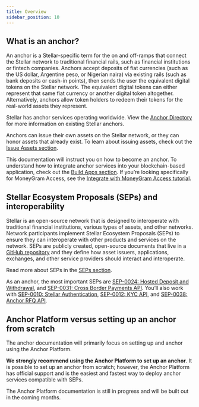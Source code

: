```yaml
---
title: Overview
sidebar_position: 10
---
```



## What is an anchor?

An anchor is a Stellar-specific term for the on and off-ramps that connect the Stellar network to traditional financial rails, such as financial institutions or fintech companies. Anchors accept deposits of fiat currencies (such as the US dollar, Argentine peso, or Nigerian naira) via existing rails (such as bank deposits or cash-in points), then sends the user the equivalent digital tokens on the Stellar network. The equivalent digital tokens can either represent that same fiat currency or another digital token altogether. Alternatively, anchors allow token holders to redeem their tokens for the real-world assets they represent.

Stellar has anchor services operating worldwide. View the [Anchor Directory](https://resources.stellar.org/anchors?) for more information on existing Stellar anchors.

Anchors can issue their own assets on the Stellar network, or they can honor assets that already exist. To learn about issuing assets, check out the [Issue Assets section](https://developers.stellar.org/docs/category/issue-assets).

This documentation will instruct you on how to become an anchor. To understand how to integrate anchor services into your blockchain-based application, check out the [Build Apps section](https://developers.stellar.org/docs/category/deposit-and-withdraw-from-anchors). If you’re looking specifically for MoneyGram Access, see the [Integrate with MoneyGram Access tutorial](https://developers.stellar.org/docs/tutorials/moneygram-access-integration-guide).

## Stellar Ecosystem Proposals (SEPs) and interoperability

Stellar is an open-source network that is designed to interoperate with traditional financial institutions, various types of assets, and other networks. Network participants implement Stellar Ecosystem Proposals (SEPs) to ensure they can interoperate with other products and services on the network. SEPs are publicly created, open-source documents that live in a [GitHub repository](https://github.com/stellar/stellar-protocol/tree/master/ecosystem#stellar-ecosystem-proposals-seps) and they define how asset issuers, applications, exchanges, and other service providers should interact and interoperate.

Read more about SEPs in the [SEPs section](https://developers.stellar.org/docs/fundamentals-and-concepts/stellar-ecosystem-proposals).

As an anchor, the most important SEPs are [SEP-0024: Hosted Deposit and Withdrawal](https://github.com/stellar/stellar-protocol/blob/master/ecosystem/sep-0024.md), and [SEP-0031: Cross Border Payments API](https://github.com/stellar/stellar-protocol/blob/master/ecosystem/sep-0031.md#payment-flow). You’ll also work with [SEP-0010: Stellar Authentication](https://github.com/stellar/stellar-protocol/blob/master/ecosystem/sep-0010.md), [SEP-0012: KYC API](https://github.com/stellar/stellar-protocol/blob/master/ecosystem/sep-0012.md), and [SEP-0038: Anchor RFQ API](https://github.com/stellar/stellar-protocol/blob/master/ecosystem/sep-0038.md).

## Anchor Platform versus setting up an anchor from scratch

The anchor documentation will primarily focus on setting up and anchor using the Anchor Platform.

**We strongly recommend using the Anchor Platform to set up an anchor**. It is possible to set up an anchor from scratch; however, the Anchor Platform has official support and is the easiest and fastest way to deploy anchor services compatible with SEPs. 

The Anchor Platform documentation is still in progress and will be built out in the coming months.
